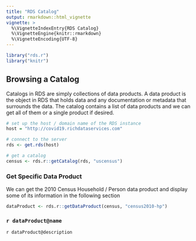 ```yaml
---
title: "RDS Catalog"
output: rmarkdown::html_vignette
vignette: >
  %\VignetteIndexEntry{RDS Catalog}
  %\VignetteEngine{knitr::rmarkdown}
  %\VignetteEncoding{UTF-8}
---
```


<style>
   table {
    width: 100%;
  }
</style>

```r
library("rds.r")
library("knitr")
```

## Browsing a Catalog

Catalogs in RDS are simply collections of data products. A data product is the object in RDS that holds data and any documentation or metadata that surrounds the data. The catalog contains a list of data products and we can get all of them or a single product if desired.

```r
# set up the host / domain name of the RDS instance
host = "http://covid19.richdataservices.com"

# connect to the server
rds <- get.rds(host)

# get a catalog
census <- rds.r::getCatalog(rds, "uscensus")
```


### Get Specific Data Product
We can get the 2010 Census Household / Person data product and display some of its information in the following section

```r
dataProduct <- rds.r::getDataProduct(census, "census2010-hp")
```

### `r dataProduct@name`



`r dataProduct@description`